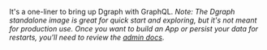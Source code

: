 
It's a one-liner to bring up Dgraph with GraphQL. _Note: The Dgraph standalone image is great for quick start and exploring, but it's not meant for production use. Once you want to build an App or persist your data for restarts, you'll need to review the <u>admin docs</u>_.

<GraphiQLWrapper />

